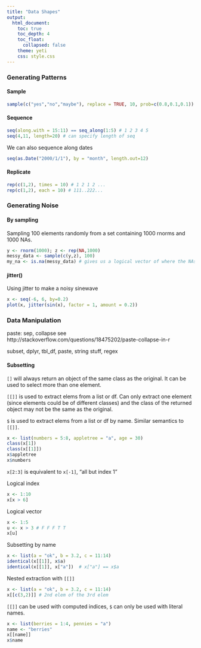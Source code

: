 ```yaml
---
title: "Data Shapes"
output:
  html_document:
    toc: true
    toc_depth: 4
    toc_float: 
      collapsed: false
    theme: yeti
    css: style.css
---
```


### Generating Patterns

#### Sample
```r
sample(c("yes","no","maybe"), replace = TRUE, 10, prob=c(0.8,0.1,0.1))
```

#### Sequence
```r
seq(along.with = 15:11) == seq_along(1:5) # 1 2 3 4 5
seq(4,11, length=20) # can specify length of seq
```

We can also sequence along dates
```r
seq(as.Date("2000/1/1"), by = "month", length.out=12)
```

#### Replicate
```r
rep(c(1,2), times = 10) # 1 2 1 2 ...
rep(c(1,2), each = 10) # 111..222...
```

### Generating Noise

#### By sampling

Sampling 100 elements randomly from a set containing 1000 rnorms and 1000 NAs.
```r
y <- rnorm(1000); z <- rep(NA,1000)
messy_data <- sample(c(y,z), 100)
my_na <- is.na(messy_data) # gives us a logical vector of where the NAs are
```

#### jitter()

Using jitter to make a noisy sinewave
```r
x <- seq(-6, 6, by=0.2)
plot(x, jitter(sin(x), factor = 1, amount = 0.2))
```

### Data Manipulation

paste: sep, collapse see http://stackoverflow.com/questions/18475202/paste-collapse-in-r

subset, dplyr, tbl_df, paste, string stuff, regex

#### Subsetting

`[]` will always return an object of the same class as the original. It can be used to select more than one element.

`[[]]` is used to extract elems from a list or df. Can only extract one element (since elements could be of different classes) and the class of the returned object may not be the same as the original.

`$` is used to extract elems from a list or df by name. Similar semantics to `[[]]`.

```r
x <- list(numbers = 5:8, appletree = "a", age = 30)
class(x[1])
class(x[[1]])
x$appletree
x$numbers
```

`x[2:3]` is equivalent to `x[-1]`, "all but index 1"

Logical index
```r
x <- 1:10
x[x > 6]
```

Logical vector
```r
x <- 1:5
u <- x > 3 # F F F T T
x[u]
```

Subsetting by name
```r
x <- list(a = "ok", b = 3.2, c = 11:14)
identical(x[[1]], x$a)
identical(x[[1]], x["a"])  # x["a"] == x$a
```

Nested extraction with `[[]]`
```r
x <- list(a = "ok", b = 3.2, c = 11:14)
x[[c(3,2)]] # 2nd elem of the 3rd elem
```

`[[]]` can be used with computed indices, `$` can only be used with literal names.
```r
x <- list(berries = 1:4, pennies = "a")
name <- "berries"
x[[name]]
x$name
```
